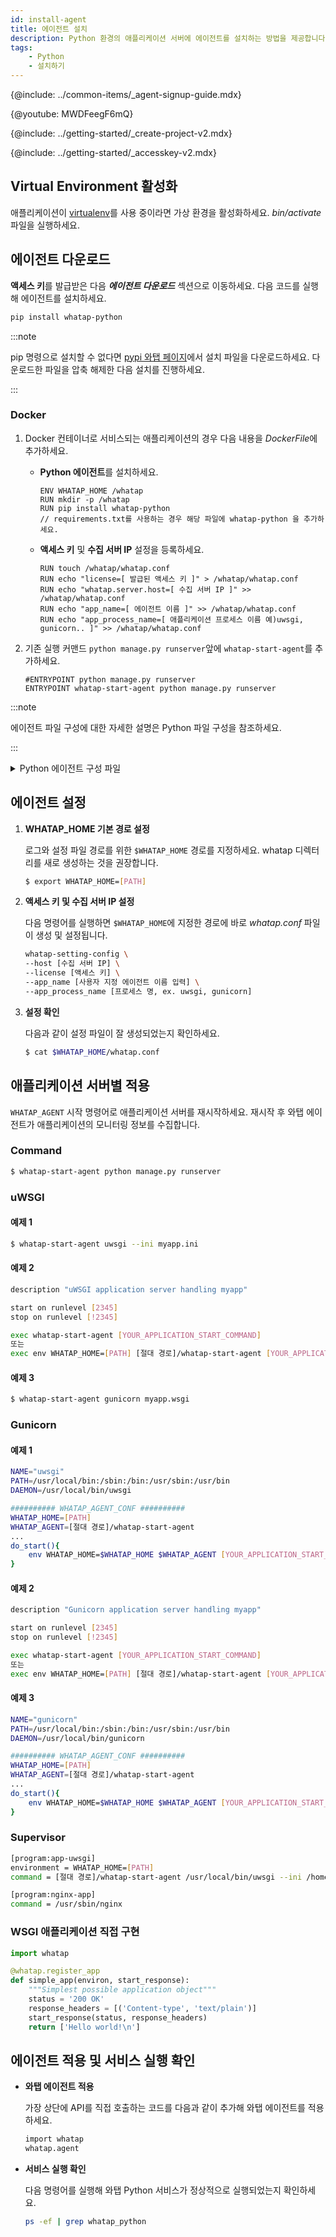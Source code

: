 ```yaml
---
id: install-agent
title: 에이전트 설치
description: Python 환경의 애플리케이션 서버에 에이전트를 설치하는 방법을 제공합니다.
tags: 
    - Python
    - 설치하기
---
```



{@include: ../common-items/_agent-signup-guide.mdx}   

{@youtube: MWDFeegF6mQ}

{@include: ../getting-started/_create-project-v2.mdx}

{@include: ../getting-started/_accesskey-v2.mdx} 


## Virtual Environment 활성화

애플리케이션이 [virtualenv](https://docs.python.org/ko/3.7/library/venv.html)를 사용 중이라면 가상 환경을 활성화하세요. *bin/activate* 파일을 실행하세요.

## 에이전트 다운로드

**액세스 키**를 발급받은 다음 ***에이전트 다운로드*** 섹션으로 이동하세요. 다음 코드를 실행해 에이전트를 설치하세요.

```bash
pip install whatap-python
```

:::note

pip 명령으로 설치할 수 없다면 [pypi 와탭 페이지](https://pypi.org/project/whatap-python/#files)에서 설치 파일을 다운로드하세요. 다운로드한 파일을 압축 해제한 다음 설치를 진행하세요.

:::

### Docker

1. Docker 컨테이너로 서비스되는 애플리케이션의 경우 다음 내용을 *DockerFile*에 추가하세요.

    * **Python 에이전트**를 설치하세요.

      ```docker title='Dockerfile' {3}
      ENV WHATAP_HOME /whatap
      RUN mkdir -p /whatap
      RUN pip install whatap-python
      // requirements.txt를 사용하는 경우 해당 파일에 whatap-python 을 추가하세요.
      ```

    * **액세스 키** 및 **수집 서버 IP** 설정을 등록하세요.

      ```docker title='Dockerfile'
      RUN touch /whatap/whatap.conf
      RUN echo "license=[ 발급된 액세스 키 ]" > /whatap/whatap.conf
      RUN echo "whatap.server.host=[ 수집 서버 IP ]" >> /whatap/whatap.conf
      RUN echo "app_name=[ 에이전트 이름 ]" >> /whatap/whatap.conf
      RUN echo "app_process_name=[ 애플리케이션 프로세스 이름 예)uwsgi, gunicorn.. ]" >> /whatap/whatap.conf
      ```

1. 기존 실행 커맨드 `python manage.py runserver`앞에 `whatap-start-agent`를 추가하세요.

    ```docker title='Dockerfile'
    #ENTRYPOINT python manage.py runserver
    ENTRYPOINT whatap-start-agent python manage.py runserver
    ```

:::note

에이전트 파일 구성에 대한 자세한 설명은 Python 파일 구성을 참조하세요.

:::

<details>
<summary>Python 에이전트 구성 파일</summary>
Python 에이전트 파일은 애플리케이션 모니터링에 필요한 정보를 추출해 와탭 수집 서버로 전달하는 트레이서와 트레이서가 데이터를 보낼 수 있도록 돕는 요소로 구성되어 있습니다.

* *whatap.conf*

  에이전트 설정 기본 필수 파일입니다. 에이전트와 관련된 옵션은 모두 *whatap.conf* 파일에서 설정 가능합니다.

* *paramkey.txt*

  추적한 트랜잭션의 트레이스 정보로 수집한 HTTP와 SQL 데이터의 파라미터 정보를 확인할 때 사용합니다. 
  
  보안 키를 파일에 저장하고 실제 수집된 데이터를 브라우저에서 확인하고자 할 때 파일에 저장해 둔 보안 키를 입력해야 조회할 수 있습니다. 
  
  파일의 내용을 직접 변경하여 보안 키 수정이 가능합니다. 관련 옵션은 다음과 같습니다. 

  * **profile_http_parameter_enabled** <span class='type'>Boolean</span>

    기본값 `false`
  
  * **profile_sql_param_enabled** <span class='type'>Boolean</span>
  
    기본값 `false`

</details>

## 에이전트 설정

1. **WHATAP_HOME 기본 경로 설정**

    로그와 설정 파일 경로를 위한 `$WHATAP_HOME` 경로를 지정하세요. whatap 디렉터리를 새로 생성하는 것을 권장합니다.

    ```bash
    $ export WHATAP_HOME=[PATH]
    ```

1. **액세스 키 및 수집 서버 IP 설정**

    다음 명령어를 실행하면 `$WHATAP_HOME`에 지정한 경로에 바로 *whatap.conf* 파일이 생성 및 설정됩니다.

    ```bash
    whatap-setting-config \
    --host [수집 서버 IP] \
    --license [액세스 키] \
    --app_name [사용자 지정 에이전트 이름 입력] \
    --app_process_name [프로세스 명, ex. uwsgi, gunicorn]
    ```

1. **설정 확인**

    다음과 같이 설정 파일이 잘 생성되었는지 확인하세요.

    ```bash
    $ cat $WHATAP_HOME/whatap.conf
    ```

## 애플리케이션 서버별 적용

`WHATAP_AGENT` 시작 명령어로 애플리케이션 서버를 재시작하세요. 재시작 후 와탭 에이전트가 애플리케이션의 모니터링 정보를 수집합니다.

### Command

```bash title=SH
$ whatap-start-agent python manage.py runserver
```

### uWSGI

#### 예제 1

```bash title=SH
$ whatap-start-agent uwsgi --ini myapp.ini
```

#### 예제 2

```bash title=VI
description "uWSGI application server handling myapp"

start on runlevel [2345]
stop on runlevel [!2345]

exec whatap-start-agent [YOUR_APPLICATION_START_COMMAND]
또는
exec env WHATAP_HOME=[PATH] [절대 경로]/whatap-start-agent [YOUR_APPLICATION_START_COMMAND]
```

#### 예제 3

```bash title=SH 
$ whatap-start-agent gunicorn myapp.wsgi
```

### Gunicorn

#### 예제 1

```bash title=SH
NAME="uwsgi"
PATH=/usr/local/bin:/sbin:/bin:/usr/sbin:/usr/bin
DAEMON=/usr/local/bin/uwsgi

########## WHATAP_AGENT_CONF ##########
WHATAP_HOME=[PATH]
WHATAP_AGENT=[절대 경로]/whatap-start-agent
...
do_start(){
    env WHATAP_HOME=$WHATAP_HOME $WHATAP_AGENT [YOUR_APPLICATION_START_COMMAND]
}
```

#### 예제 2

```bash title=SH
description "Gunicorn application server handling myapp"

start on runlevel [2345]
stop on runlevel [!2345]

exec whatap-start-agent [YOUR_APPLICATION_START_COMMAND]
또는
exec env WHATAP_HOME=[PATH] [절대 경로]/whatap-start-agent [YOUR_APPLICATION_START_COMMAND]
```

#### 예제 3

```bash title=SH
NAME="gunicorn"
PATH=/usr/local/bin:/sbin:/bin:/usr/sbin:/usr/bin
DAEMON=/usr/local/bin/gunicorn

########## WHATAP_AGENT_CONF ##########
WHATAP_HOME=[PATH]
WHATAP_AGENT=[절대 경로]/whatap-start-agent
...
do_start(){
    env WHATAP_HOME=$WHATAP_HOME $WHATAP_AGENT [YOUR_APPLICATION_START_COMMAND]
}
```

### Supervisor

```bash title=SH
[program:app-uwsgi]
environment = WHATAP_HOME=[PATH]
command = [절대 경로]/whatap-start-agent /usr/local/bin/uwsgi --ini /home/blog/backend/config/uwsgi.ini

[program:nginx-app]
command = /usr/sbin/nginx
```

### WSGI 애플리케이션 직접 구현

```python title=PYTHON
import whatap

@whatap.register_app
def simple_app(environ, start_response):
    """Simplest possible application object"""
    status = '200 OK'
    response_headers = [('Content-type', 'text/plain')]
    start_response(status, response_headers)
    return ['Hello world!\n']
```

## 에이전트 적용 및 서비스 실행 확인

* **와탭 에이전트 적용**

  가장 상단에 API를 직접 호출하는 코드를 다음과 같이 추가해 와탭 에이전트를 적용하세요.

  ```bash
  import whatap
  whatap.agent
  ```

* **서비스 실행 확인**

  다음 명령어를 실행해 와탭 Python 서비스가 정상적으로 실행되었는지 확인하세요.

  ```bash
  ps -ef | grep whatap_python
  ```
